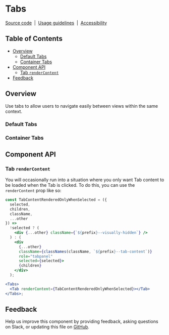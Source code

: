 
# Tabs

[Source code](https://github.com/carbon-design-system/carbon/tree/master/packages/react/src/components/Tabs)
&nbsp;|&nbsp;
[Usage guidelines](https://www.carbondesignsystem.com/components/tabs/usage)
&nbsp;|&nbsp;
[Accessibility](https://www.carbondesignsystem.com/components/tabs/accessibility)

## Table of Contents

- [Overview](#overview)
  - [Default Tabs](#default-tabs)
  - [Container Tabs](#container-tabs)
- [Component API](#component-api)
  - [Tab `renderContent`](#tab-rendercontent)
- [Feedback](#feedback)

## Overview

Use tabs to allow users to navigate easily between views within the same
context.

### Default Tabs

<Preview>
  <Story id="tabs--default" />
</Preview>

### Container Tabs

<Preview>
  <Story id="tabs--container" />
</Preview>

## Component API

<Props />

### Tab `renderContent`

You will occasionally run into a situation where you only want Tab content to be
loaded when the Tab is clicked. To do this, you can use the `renderContent` prop
like so:

```jsx
const TabContentRenderedOnlyWhenSelected = ({
  selected,
  children,
  className,
  ...other
}) =>
  !selected ? (
    <div {...other} className={`${prefix}--visually-hidden`} />
  ) : (
    <div
      {...other}
      className={classNames(className, `${prefix}--tab-content`)}
      role="tabpanel"
      selected={selected}>
      {children}
    </div>
  );

<Tabs>
  <Tab renderContent={TabContentRenderedOnlyWhenSelected}></Tab>
</Tabs>;
```

## Feedback

Help us improve this component by providing feedback, asking questions on Slack,
or updating this file on
[GitHub](https://github.com/carbon-design-system/carbon/edit/master/packages/react/src/components/Tabs/Tabs.mdx).
